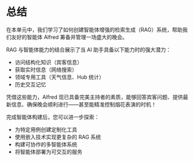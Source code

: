 # 总结

在本单元中，我们学习了如何创建智能体增强的检索生成（RAG）系统，帮助我们友好的智能体 Alfred 筹备并管理一场盛大的晚会。

RAG 与智能体能力的结合展示了当 AI 助手具备以下能力时的强大潜力：
- 访问结构化知识（宾客信息）
- 获取实时信息（网络搜索）
- 领域专用工具（天气信息、Hub 统计）
- 历史交互记忆

凭借这些能力，Alfred 现已具备完美主持者的素质，能够回答宾客问题、提供最新信息、确保晚会顺利进行——甚至能精准控制烟花表演的时机！

<Tip>

完成智能体构建后，您可以进一步探索：

- 为特定用例创建定制化工具
- 使用嵌入技术实现更复杂的 RAG 系统
- 构建可协作的多智能体系统
- 将智能体部署为可交互的服务

</Tip>
